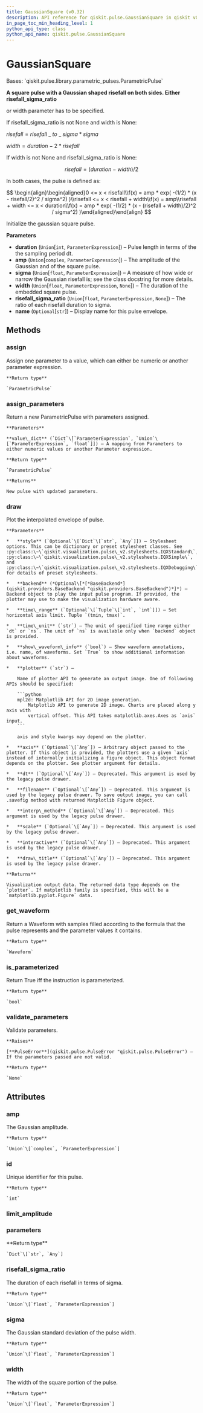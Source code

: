 ```yaml
---
title: GaussianSquare (v0.32)
description: API reference for qiskit.pulse.GaussianSquare in qiskit v0.32
in_page_toc_min_heading_level: 1
python_api_type: class
python_api_name: qiskit.pulse.GaussianSquare
---
```


# GaussianSquare

<Class id="qiskit.pulse.GaussianSquare" isDedicatedPage={true} github="https://github.com/qiskit/qiskit/tree/stable/0.18/qiskit/pulse/library/parametric_pulses.py" signature="GaussianSquare(duration, amp, sigma, width=None, risefall_sigma_ratio=None, name=None)" modifiers="class">
  Bases: `qiskit.pulse.library.parametric_pulses.ParametricPulse`

  **A square pulse with a Gaussian shaped risefall on both sides. Either risefall\_sigma\_ratio**

  or width parameter has to be specified.

  If risefall\_sigma\_ratio is not None and width is None:

  $risefall = risefall$ \_ $to$ \_ $sigma * sigma$

  $width = duration - 2 * risefall$

  If width is not None and risefall\_sigma\_ratio is None:

$$
risefall = (duration - width) / 2
$$

  In both cases, the pulse is defined as:

$$
\begin{align}\begin{aligned}0 <= x < risefall\\f(x) = amp * exp( -(1/2) * (x - risefall/2)^2 / sigma^2) )\\risefall <= x < risefall + width\\f(x) = amp\\risefall + width <= x < duration\\f(x) = amp * exp( -(1/2) * (x - (risefall + width)/2)^2 / sigma^2) )\end{aligned}\end{align} 
$$

  Initialize the gaussian square pulse.

  **Parameters**

  *   **duration** (`Union`\[`int`, `ParameterExpression`]) – Pulse length in terms of the the sampling period dt.
  *   **amp** (`Union`\[`complex`, `ParameterExpression`]) – The amplitude of the Gaussian and of the square pulse.
  *   **sigma** (`Union`\[`float`, `ParameterExpression`]) – A measure of how wide or narrow the Gaussian risefall is; see the class docstring for more details.
  *   **width** (`Union`\[`float`, `ParameterExpression`, `None`]) – The duration of the embedded square pulse.
  *   **risefall\_sigma\_ratio** (`Union`\[`float`, `ParameterExpression`, `None`]) – The ratio of each risefall duration to sigma.
  *   **name** (`Optional`\[`str`]) – Display name for this pulse envelope.

  ## Methods

  <span id="qiskit-pulse-gaussiansquare-assign" />

  ### assign

  <Function id="qiskit.pulse.GaussianSquare.assign" signature="GaussianSquare.assign(parameter, value)">
    Assign one parameter to a value, which can either be numeric or another parameter expression.

    **Return type**

    `ParametricPulse`
  </Function>

  <span id="qiskit-pulse-gaussiansquare-assign-parameters" />

  ### assign\_parameters

  <Function id="qiskit.pulse.GaussianSquare.assign_parameters" signature="GaussianSquare.assign_parameters(value_dict)">
    Return a new ParametricPulse with parameters assigned.

    **Parameters**

    **value\_dict** (`Dict`\[`ParameterExpression`, `Union`\[`ParameterExpression`, `float`]]) – A mapping from Parameters to either numeric values or another Parameter expression.

    **Return type**

    `ParametricPulse`

    **Returns**

    New pulse with updated parameters.
  </Function>

  <span id="qiskit-pulse-gaussiansquare-draw" />

  ### draw

  <Function id="qiskit.pulse.GaussianSquare.draw" signature="GaussianSquare.draw(dt=None, style=None, filename=None, interp_method=None, scale=None, interactive=None, draw_title=None, backend=None, time_range=None, time_unit='dt', show_waveform_info=True, plotter='mpl2d', axis=None)">
    Plot the interpolated envelope of pulse.

    **Parameters**

    *   **style** (`Optional`\[`Dict`\[`str`, `Any`]]) – Stylesheet options. This can be dictionary or preset stylesheet classes. See :py:class:\~\`qiskit.visualization.pulse\_v2.stylesheets.IQXStandard\`, :py:class:\~\`qiskit.visualization.pulse\_v2.stylesheets.IQXSimple\`, and :py:class:\~\`qiskit.visualization.pulse\_v2.stylesheets.IQXDebugging\` for details of preset stylesheets.

    *   **backend** (*Optional\[*[*BaseBackend*](qiskit.providers.BaseBackend "qiskit.providers.BaseBackend")*]*) – Backend object to play the input pulse program. If provided, the plotter may use to make the visualization hardware aware.

    *   **time\_range** (`Optional`\[`Tuple`\[`int`, `int`]]) – Set horizontal axis limit. Tuple `(tmin, tmax)`.

    *   **time\_unit** (`str`) – The unit of specified time range either `dt` or `ns`. The unit of `ns` is available only when `backend` object is provided.

    *   **show\_waveform\_info** (`bool`) – Show waveform annotations, i.e. name, of waveforms. Set `True` to show additional information about waveforms.

    *   **plotter** (`str`) –

        Name of plotter API to generate an output image. One of following APIs should be specified:

        ```python
        mpl2d: Matplotlib API for 2D image generation.
            Matplotlib API to generate 2D image. Charts are placed along y axis with
            vertical offset. This API takes matplotlib.axes.Axes as `axis` input.
        ```

        axis and style kwargs may depend on the plotter.

    *   **axis** (`Optional`\[`Any`]) – Arbitrary object passed to the plotter. If this object is provided, the plotters use a given `axis` instead of internally initializing a figure object. This object format depends on the plotter. See plotter argument for details.

    *   **dt** (`Optional`\[`Any`]) – Deprecated. This argument is used by the legacy pulse drawer.

    *   **filename** (`Optional`\[`Any`]) – Deprecated. This argument is used by the legacy pulse drawer. To save output image, you can call .savefig method with returned Matplotlib Figure object.

    *   **interp\_method** (`Optional`\[`Any`]) – Deprecated. This argument is used by the legacy pulse drawer.

    *   **scale** (`Optional`\[`Any`]) – Deprecated. This argument is used by the legacy pulse drawer.

    *   **interactive** (`Optional`\[`Any`]) – Deprecated. This argument is used by the legacy pulse drawer.

    *   **draw\_title** (`Optional`\[`Any`]) – Deprecated. This argument is used by the legacy pulse drawer.

    **Returns**

    Visualization output data. The returned data type depends on the `plotter`. If matplotlib family is specified, this will be a `matplotlib.pyplot.Figure` data.
  </Function>

  <span id="qiskit-pulse-gaussiansquare-get-waveform" />

  ### get\_waveform

  <Function id="qiskit.pulse.GaussianSquare.get_waveform" signature="GaussianSquare.get_waveform()">
    Return a Waveform with samples filled according to the formula that the pulse represents and the parameter values it contains.

    **Return type**

    `Waveform`
  </Function>

  <span id="qiskit-pulse-gaussiansquare-is-parameterized" />

  ### is\_parameterized

  <Function id="qiskit.pulse.GaussianSquare.is_parameterized" signature="GaussianSquare.is_parameterized()">
    Return True iff the instruction is parameterized.

    **Return type**

    `bool`
  </Function>

  <span id="qiskit-pulse-gaussiansquare-validate-parameters" />

  ### validate\_parameters

  <Function id="qiskit.pulse.GaussianSquare.validate_parameters" signature="GaussianSquare.validate_parameters()">
    Validate parameters.

    **Raises**

    [**PulseError**](qiskit.pulse.PulseError "qiskit.pulse.PulseError") – If the parameters passed are not valid.

    **Return type**

    `None`
  </Function>

  ## Attributes

  ### amp

  <Attribute id="qiskit.pulse.GaussianSquare.amp">
    The Gaussian amplitude.

    **Return type**

    `Union`\[`complex`, `ParameterExpression`]
  </Attribute>

  ### id

  <Attribute id="qiskit.pulse.GaussianSquare.id">
    Unique identifier for this pulse.

    **Return type**

    `int`
  </Attribute>

  ### limit\_amplitude

  <Attribute id="qiskit.pulse.GaussianSquare.limit_amplitude" attributeValue="True" />

  ### parameters

  <Attribute id="qiskit.pulse.GaussianSquare.parameters">
    **Return type**

    `Dict`\[`str`, `Any`]
  </Attribute>

  ### risefall\_sigma\_ratio

  <Attribute id="qiskit.pulse.GaussianSquare.risefall_sigma_ratio">
    The duration of each risefall in terms of sigma.

    **Return type**

    `Union`\[`float`, `ParameterExpression`]
  </Attribute>

  ### sigma

  <Attribute id="qiskit.pulse.GaussianSquare.sigma">
    The Gaussian standard deviation of the pulse width.

    **Return type**

    `Union`\[`float`, `ParameterExpression`]
  </Attribute>

  ### width

  <Attribute id="qiskit.pulse.GaussianSquare.width">
    The width of the square portion of the pulse.

    **Return type**

    `Union`\[`float`, `ParameterExpression`]
  </Attribute>
</Class>

